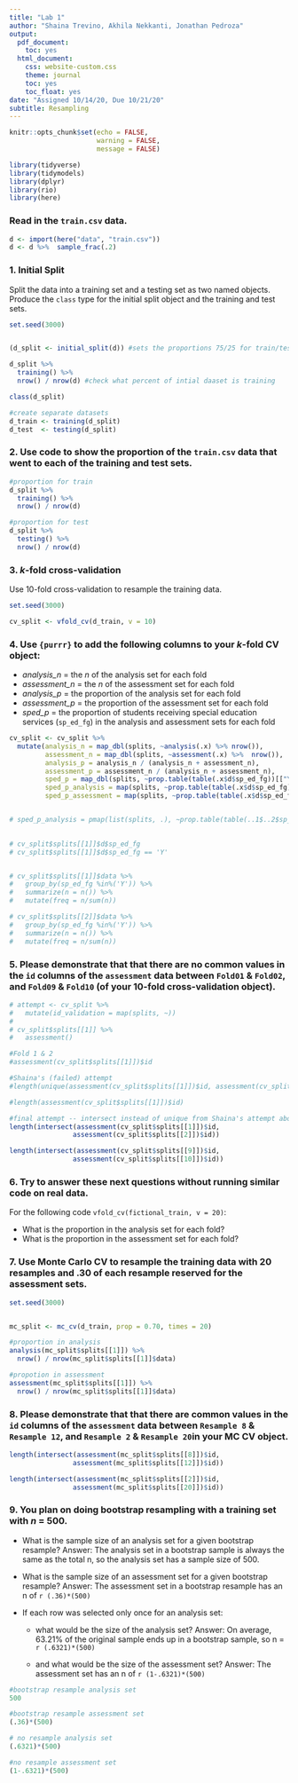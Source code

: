 ```yaml
---
title: "Lab 1"
author: "Shaina Trevino, Akhila Nekkanti, Jonathan Pedroza"
output:
  pdf_document:
    toc: yes
  html_document:
    css: website-custom.css
    theme: journal
    toc: yes
    toc_float: yes
date: "Assigned 10/14/20, Due 10/21/20"
subtitle: Resampling
---
```


```r
knitr::opts_chunk$set(echo = FALSE,
                      warning = FALSE,
                      message = FALSE)

library(tidyverse)
library(tidymodels)
library(dplyr)
library(rio)
library(here)

```

### Read in the `train.csv` data.

```r

d <- import(here("data", "train.csv"))
d <- d %>%  sample_frac(.2)


```

### 1. Initial Split

Split the data into a training set and a testing set as two named objects. Produce the `class` type for the initial split object and the training and test sets.

```r

set.seed(3000)


(d_split <- initial_split(d)) #sets the proportions 75/25 for train/test

d_split %>% 
  training() %>% 
  nrow() / nrow(d) #check what percent of intial daaset is training

class(d_split)

#create separate datasets
d_train <- training(d_split)
d_test  <- testing(d_split)

```

### 2. Use code to show the proportion of the `train.csv` data that went to each of the training and test sets.

```r
#proportion for train
d_split %>% 
  training() %>% 
  nrow() / nrow(d) 

#proportion for test
d_split %>% 
  testing() %>% 
  nrow() / nrow(d) 

```

### 3. *k*-fold cross-validation

Use 10-fold cross-validation to resample the training data.

```r
set.seed(3000)

cv_split <- vfold_cv(d_train, v = 10)


```

### 4. Use `{purrr}` to add the following columns to your *k*-fold CV object:
* *analysis_n* = the *n* of the analysis set for each fold
* *assessment_n* = the *n* of the assessment set for each fold
* *analysis_p* = the proportion of the analysis set for each fold
* *assessment_p* = the proportion of the assessment set for each fold
* *sped_p* = the proportion of students receiving special education services (`sp_ed_fg`) in the analysis and assessment sets for each fold

```r

cv_split <- cv_split %>%
  mutate(analysis_n = map_dbl(splits, ~analysis(.x) %>% nrow()),
         assessment_n = map_dbl(splits, ~assessment(.x) %>%  nrow()),
         analysis_p = analysis_n / (analysis_n + assessment_n),
         assessment_p = assessment_n / (analysis_n + assessment_n),
         sped_p = map_dbl(splits, ~prop.table(table(.x$d$sp_ed_fg))[["Y"]]),
         sped_p_analysis = map(splits, ~prop.table(table(.x$d$sp_ed_fg))[["Y"]]/analysis_n),
         sped_p_assessment = map(splits, ~prop.table(table(.x$d$sp_ed_fg))[["Y"]]/assessment_n))


# sped_p_analysis = pmap(list(splits, .), ~prop.table(table(..1$..2$sp_ed_fg))[["Y"]]/analysis_n))
  

# cv_split$splits[[1]]$d$sp_ed_fg
# cv_split$splits[[1]]$d$sp_ed_fg == 'Y'


# cv_split$splits[[1]]$data %>% 
#   group_by(sp_ed_fg %in%('Y')) %>% 
#   summarize(n = n()) %>% 
#   mutate(freq = n/sum(n))

# cv_split$splits[[2]]$data %>% 
#   group_by(sp_ed_fg %in%('Y')) %>% 
#   summarize(n = n()) %>% 
#   mutate(freq = n/sum(n))

```

### 5. Please demonstrate that that there are **no** common values in the `id` columns of the `assessment` data between `Fold01` & `Fold02`, and `Fold09` & `Fold10` (of your 10-fold cross-validation object).

```r
# attempt <- cv_split %>% 
#   mutate(id_validation = map(splits, ~))
# 
# cv_split$splits[[1]] %>% 
#   assessment()

#Fold 1 & 2
#assessment(cv_split$splits[[1]])$id

#Shaina's (failed) attempt
#length(unique(assessment(cv_split$splits[[1]])$id, assessment(cv_split$splits[[2]])$id))

#length(assessment(cv_split$splits[[1]])$id) 

#final attempt -- intersect instead of unique from Shaina's attempt above
length(intersect(assessment(cv_split$splits[[1]])$id,
                assessment(cv_split$splits[[2]])$id))

length(intersect(assessment(cv_split$splits[[9]])$id,
                assessment(cv_split$splits[[10]])$id))


```

### 6. Try to answer these next questions without running similar code on real data.

For the following code `vfold_cv(fictional_train, v = 20)`:

* What is the proportion in the analysis set for each fold?
* What is the proportion in the assessment set for each fold?

### 7. Use Monte Carlo CV to resample the training data with 20 resamples and .30 of each resample reserved for the assessment sets.

```r
set.seed(3000)


mc_split <- mc_cv(d_train, prop = 0.70, times = 20)

#proportion in analysis
analysis(mc_split$splits[[1]]) %>% 
  nrow() / nrow(mc_split$splits[[1]]$data)

#propotion in assessment
assessment(mc_split$splits[[1]]) %>% 
  nrow() / nrow(mc_split$splits[[1]]$data)


```

### 8. Please demonstrate that that there **are** common values in the `id` columns of the `assessment` data between `Resample 8` & `Resample 12`, and `Resample 2` & `Resample 20`in your MC CV object.

```r

length(intersect(assessment(mc_split$splits[[8]])$id,
                assessment(mc_split$splits[[12]])$id))

length(intersect(assessment(mc_split$splits[[2]])$id,
                assessment(mc_split$splits[[20]])$id))


```

### 9. You plan on doing bootstrap resampling with a training set with *n* = 500.

* What is the sample size of an analysis set for a given bootstrap resample?
  Answer: The analysis set in a bootstrap sample is always the same as the total n, so the analysis set has a sample size of 500.

* What is the sample size of an assessment set for a given bootstrap resample?
  Answer: The assessment set in a bootstrap resample has an n of `r (.36)*(500)`
  
* If each row was selected only once for an analysis set:
  + what would be the size of the analysis set?
    Answer: On average, 63.21% of the original sample ends up in a bootstrap sample, so n = `r (.6321)*(500)`

  + and what would be the size of the assessment set?
    Answer: The assessment set has an n of `r (1-.6321)*(500)`

```r

#bootstrap resample analysis set
500

#bootstrap resample assessment set
(.36)*(500)

# no resample analysis set
(.6321)*(500)

#no resample assessment set
(1-.6321)*(500)

```


